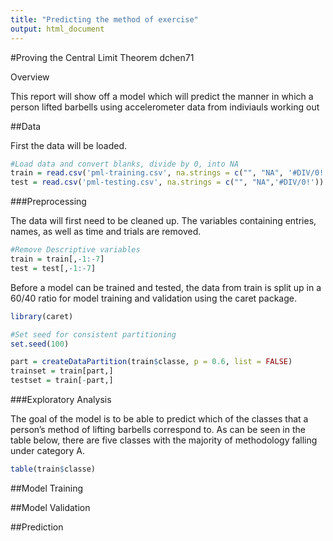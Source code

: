 ```yaml
---
title: "Predicting the method of exercise"
output: html_document
---
```


#Proving the Central Limit Theorem
dchen71

Overview

This report will show off a model which will predict the manner in which a person lifted barbells using accelerometer data from indiviauls working out

##Data

First the data will be loaded.

```r
#Load data and convert blanks, divide by 0, into NA
train = read.csv('pml-training.csv', na.strings = c("", "NA", '#DIV/0!'))
test = read.csv('pml-testing.csv', na.strings = c("", "NA",'#DIV/0!'))
```

###Preprocessing

The data will first need to be cleaned up. The variables containing entries, names, as well as time and trials are removed.

```r
#Remove Descriptive variables
train = train[,-1:-7]
test = test[,-1:-7]

```

Before a model can be trained and tested, the data from train is split up in a 60/40 ratio for model training and validation using the caret package.

```r
library(caret)

#Set seed for consistent partitioning
set.seed(100)

part = createDataPartition(train$classe, p = 0.6, list = FALSE)
trainset = train[part,]
testset = train[-part,]
```

###Exploratory Analysis

The goal of the model is to be able to predict which of the classes that a person's method of lifting barbells correspond to. As can be seen in the table below, there are five classes with the majority of methodology falling under category A.

```r
table(train$classe)

```



##Model Training



##Model Validation

##Prediction

